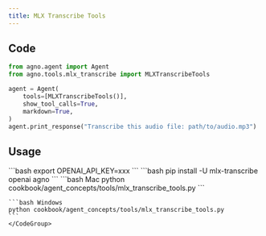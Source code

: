 ```yaml
---
title: MLX Transcribe Tools
---
```


## Code

```python cookbook/agent_concepts/tools/mlx_transcribe_tools.py
from agno.agent import Agent
from agno.tools.mlx_transcribe import MLXTranscribeTools

agent = Agent(
    tools=[MLXTranscribeTools()],
    show_tool_calls=True,
    markdown=True,
)
agent.print_response("Transcribe this audio file: path/to/audio.mp3")
```

## Usage

<Steps>
  <Snippet file="create-venv-step.mdx" />

  <Step title="Set your API key">
    ```bash
    export OPENAI_API_KEY=xxx
    ```
  </Step>

  <Step title="Install libraries">
    ```bash
    pip install -U mlx-transcribe openai agno
    ```
  </Step>

  <Step title="Run Agent">
    <CodeGroup>
    ```bash Mac
    python cookbook/agent_concepts/tools/mlx_transcribe_tools.py
    ```

    ```bash Windows
    python cookbook/agent_concepts/tools/mlx_transcribe_tools.py
    ```
    </CodeGroup>
  </Step>
</Steps>